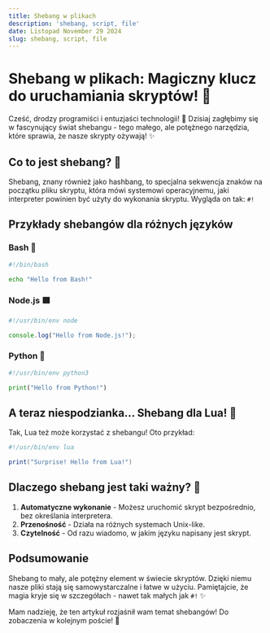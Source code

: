 ```yaml
---
title: Shebang w plikach
description: 'shebang, script, file'
date: Listopad November 29 2024
slug: shebang, script, file
---
```


# Shebang w plikach: Magiczny klucz do uruchamiania skryptów! 🚀

Cześć, drodzy programiści i entuzjaści technologii! 👋 Dzisiaj zagłębimy się w fascynujący świat shebangu - tego małego, ale potężnego narzędzia, które sprawia, że nasze skrypty ożywają! ✨

## Co to jest shebang? 🤔

Shebang, znany również jako hashbang, to specjalna sekwencja znaków na początku pliku skryptu, która mówi systemowi operacyjnemu, jaki interpreter powinien być użyty do wykonania skryptu. Wygląda on tak: `#!`

## Przykłady shebangów dla różnych języków

### Bash 🐚

<CodeBlock language="bash">

```bash
#!/bin/bash

echo "Hello from Bash!"
```
</CodeBlock>

### Node.js 🟩

<CodeBlock language="javascript">

```javascript
#!/usr/bin/env node

console.log("Hello from Node.js!");
```
</CodeBlock>

### Python 🐍

<CodeBlock language="python">

```python
#!/usr/bin/env python3

print("Hello from Python!")
```
</CodeBlock>

## A teraz niespodzianka... Shebang dla Lua! 🌙

Tak, Lua też może korzystać z shebangu! Oto przykład:

<CodeBlock language="lua">

```lua
#!/usr/bin/env lua

print("Surprise! Hello from Lua!")
```
</CodeBlock>

## Dlaczego shebang jest taki ważny? 🎯

1. **Automatyczne wykonanie** - Możesz uruchomić skrypt bezpośrednio, bez określania interpretera.
2. **Przenośność** - Działa na różnych systemach Unix-like.
3. **Czytelność** - Od razu wiadomo, w jakim języku napisany jest skrypt.

## Podsumowanie

Shebang to mały, ale potężny element w świecie skryptów. Dzięki niemu nasze pliki stają się samowystarczalne i łatwe w użyciu. Pamiętajcie, że magia kryje się w szczegółach - nawet tak małych jak `#!` ✨

Mam nadzieję, że ten artykuł rozjaśnił wam temat shebangów! Do zobaczenia w kolejnym poście! 👋